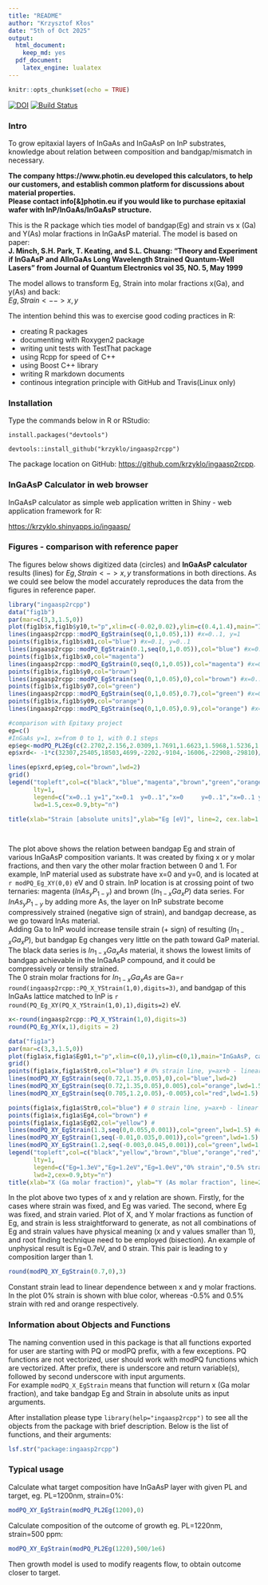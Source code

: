 ```yaml
---
title: "README"
author: "Krzysztof Kłos"
date: "5th of Oct 2025"
output:
  html_document:
    keep_md: yes
  pdf_document:
    latex_engine: lualatex
---
```


```r
knitr::opts_chunk$set(echo = TRUE)
```
[![DOI](https://zenodo.org/badge/96256606.svg)](https://zenodo.org/badge/latestdoi/96256606)
[![Build Status](https://travis-ci.org/krzyklo/ingaasp2rcpp.svg?branch=master)](https://travis-ci.org/krzyklo/ingaasp2rcpp)

### Intro
To grow epitaxial layers of InGaAs and InGaAsP on InP substrates, knowledge about relation between composition and bandgap/mismatch in necessary.  

**The company https://www.photin.eu developed this calculators, to help our customers, and establish common platform for discussions about material properties.**  
**Please contact info[&]photin.eu if you would like to purchase epitaxial wafer with InP/InGaAs/InGaAsP structure.**    

This is the R package which ties model of bandgap(Eg) and strain vs x (Ga) and Y(As) molar fractions  in InGaAsP material. The model is based on paper:  
**J. Minch, S.H. Park, T. Keating, and S.L. Chuang: "Theory and Experiment if InGaAsP and AlInGaAs Long Wavelength Strained Quantum-Well Lasers" from Journal of Quantum Electronics vol 35, NO. 5, May 1999**

The model allows to transform Eg, Strain into molar fractions x(Ga), and y(As) and back:  
$Eg,Strain <--> x,y$  

The intention behind this was to exercise good coding practices in R:

- creating R packages
- documenting with Roxygen2 package
- writing unit tests with TestThat package
- using Rcpp for speed of C++
- using Boost C++ library
- writing R markdown documents
- continous integration principle with GitHub and Travis(Linux only)

### Installation
Type the commands below in R or RStudio:

`install.packages("devtools")`

`devtools::install_github("krzyklo/ingaasp2rcpp")`

The package location on GitHub: <https://github.com/krzyklo/ingaasp2rcpp>.

### InGaAsP Calculator in web browser
InGaAsP calculator as simple web application written in Shiny - web application framework for R:  

<https://krzyklo.shinyapps.io/ingaasp/>


### Figures - comparison with reference paper
The figures below shows digitized data (circles) and **InGaAsP calculator** results (lines) for $Eg,Strain <-> x,y$ transformations in both directions. As we could see below the model accurately reproduces the data from the figures in reference paper. 

```r
library("ingaasp2rcpp")
data("fig1b")
par(mar=c(3,3,1.5,0))
plot(fig1b$x,fig1b$y10,t="p",xlim=c(-0.02,0.02),ylim=c(0.4,1.4),main="InGaAsP, calculated overlaid on digitized") #x=0..1, y=1
lines(ingaasp2rcpp::modPQ_EgStrain(seq(0,1,0.05),1)) #x=0..1, y=1
points(fig1b$x,fig1b$x01,col="blue") #x=0.1, y=0..1
lines(ingaasp2rcpp::modPQ_EgStrain(0.1,seq(0,1,0.05)),col="blue") #x=0.1, y=0..1
points(fig1b$x,fig1b$x0,col="magenta")
lines(ingaasp2rcpp::modPQ_EgStrain(0,seq(0,1,0.05)),col="magenta") #x=0, y=0..1
points(fig1b$x,fig1b$y0,col="brown")
lines(ingaasp2rcpp::modPQ_EgStrain(seq(0,1,0.05),0),col="brown") #x=0..1, y=0
points(fig1b$x,fig1b$y07,col="green")
lines(ingaasp2rcpp::modPQ_EgStrain(seq(0,1,0.05),0.7),col="green") #x=0..1, y=0.7
points(fig1b$x,fig1b$y09,col="orange")
lines(ingaasp2rcpp::modPQ_EgStrain(seq(0,1,0.05),0.9),col="orange") #x=0..1, y=0.9

#comparison with Epitaxy project
ep=c()
#InGaAs y=1, x=from 0 to 1, with 0.1 steps
ep$eg<-modPQ_PL2Eg(c(2.2702,2.156,2.0309,1.7691,1.6623,1.5968,1.5236,1.4452,1.3643)*1000) #PL in µm to Eg in eV
ep$xrd<- -1*c(32307,25405,18503,4699,-2202,-9104,-16006,-22908,-29810)/1e6

lines(ep$xrd,ep$eg,col="brown",lwd=2)
grid()
legend("topleft",col=c("black","blue","magenta","brown","green","orange","brown"),
       lty=1,
       legend=c("x=0..1 y=1","x=0.1  y=0..1","x=0     y=0..1","x=0..1 y=0","x=0..1 y=0.7","x=0..1 y=0.9","InGaAs EpitaxyProject"),
       lwd=1.5,cex=0.9,bty="n")
 
title(xlab="Strain [absolute units]",ylab="Eg [eV]", line=2, cex.lab=1.1)




```

The plot above shows the relation between bandgap Eg and strain of various InGaAsP composition variants. 
It was created by fixing x or y molar fractions, and then vary the other molar fraction between 0 and 1.
For example, InP material used as substrate have x=0 and y=0, and is located at `r modPQ_Eg_XY(0,0)` eV and 0 strain. InP location is at crossing point of two ternaries: magenta ($InAs_yP_{1-y}$) and brown ($In_{1-x}Ga_xP$) data series. For $InAs_yP_{1-y}$ by adding more As, the layer on InP substrate become compressively strained (negative sign of strain), and bandgap decrease, as we go toward InAs material.  
Adding Ga to InP would increase tensile strain (+ sign) of resulting ($In_{1-x}Ga_xP$), but bandgap Eg changes very little on the path toward GaP material.  
The black data series is $In_{1-x}Ga_xAs$ material, it shows the lowest limits of bandgap achievable in the InGaAsP compound, and it could be compressively or tensily strained.   
The 0 strain molar fractions for $In_{1-x}Ga_xAs$ are Ga=`r round(ingaasp2rcpp::PQ_X_YStrain(1,0),digits=3)`, and bandgap of this InGaAs lattice matched to InP is `r round(PQ_Eg_XY(PQ_X_YStrain(1,0),1),digits=2)` eV. 
```r
x<-round(ingaasp2rcpp::PQ_X_YStrain(1,0),digits=3)
round(PQ_Eg_XY(x,1),digits = 2)
```

```r

data("fig1a")
par(mar=c(3,3,1.5,0))
plot(fig1a$x,fig1a$Eg01,t="p",xlim=c(0,1),ylim=c(0,1),main="InGaAsP, calculated overlaid on digitized")
grid()
points(fig1a$x,fig1a$Str0,col="blue") # 0% strain line, y=ax+b - linear relation between them to get 0
lines(modPQ_XY_EgStrain(seq(0.72,1.35,0.05),0),col="blue",lwd=2)
lines(modPQ_XY_EgStrain(seq(0.72,1.35,0.05),0.005),col="orange",lwd=1.5) #0.5% strain line
lines(modPQ_XY_EgStrain(seq(0.705,1.2,0.05),-0.005),col="red",lwd=1.5) #-0.5% strain line

points(fig1a$x,fig1a$Str0,col="blue") # 0 strain line, y=ax+b - linear relation between them to get 0 strain
points(fig1a$x,fig1a$Eg4,col="brown") # 
points(fig1a$x,fig1a$Eg02,col="yellow") # 
lines(modPQ_XY_EgStrain(1.3,seq(0,0.055,0.001)),col="green",lwd=1.5) #constant Eg=1.3eV, nonlinear function
lines(modPQ_XY_EgStrain(1,seq(-0.01,0.035,0.001)),col="green",lwd=1.5) #constant Eg=1eV, nonlinear relation in X, Y coordinates
lines(modPQ_XY_EgStrain(1.2,seq(-0.003,0.045,0.001)),col="green",lwd=1.5) #constant Eg=1.2eV,
legend("topleft",col=c("black","yellow","brown","blue","orange","red","green"),
       lty=1,
       legend=c("Eg=1.3eV","Eg=1.2eV","Eg=1.0eV","0% strain","0.5% strain","-0.5% strain", "Eg fitting"),
       lwd=2,cex=0.9,bty="n")
title(xlab="X (Ga molar fraction)", ylab="Y (As molar fraction", line=2, cex.lab=1.1)
```


In the plot above two types of x and y relation are shown. Firstly, for the cases where strain was fixed, and Eg was varied. The second, where Eg was fixed, and strain varied. Plot of X, and Y molar fractions as function of Eg, and strain is less straightforward to generate, as not all combinations of Eg and strain values have physical meaning (x and y values smaller than 1), and root finding technique need to be employed (bisection).
An example of unphysical result is Eg=0.7eV, and 0 strain. This pair is leading to y composition larger than 1.
```r
round(modPQ_XY_EgStrain(0.7,0),3)
```

Constant strain lead to linear dependence between x and y molar fractions. In the plot 0% strain is shown with blue color, whereas -0.5% and 0.5% strain with red and orange respectively. 

### Information about Objects and Functions

The naming convention used in this package is that all functions exported for user are starting with PQ or modPQ prefix, with a few exceptions. PQ functions are not vectorized, user should work with modPQ functions which are vectorized. After prefix, there is underscore and return variable(s), followed by second underscore with input arguments.  
For example `modPQ_X_EgStrain` means that function will return x (Ga molar fraction), and take bandgap Eg and Strain in absolute units as input arguments.

After installation please type `library(help="ingaasp2rcpp")` to see all the objects from the package with brief description. 
Below is the list of functions, and their arguments: 

```r
lsf.str("package:ingaasp2rcpp")
```


### Typical usage 

Calculate what target composition have InGaAsP layer with given PL and target, eg. PL=1200nm, strain=0%:  
```r
modPQ_XY_EgStrain(modPQ_PL2Eg(1200),0)
```

Calculate composition of the outcome of growth eg. PL=1220nm, strain=500 ppm:
```r
modPQ_XY_EgStrain(modPQ_PL2Eg(1220),500/1e6)
```

Then growth model is used to modify reagents flow, to obtain outcome closer to target. 


